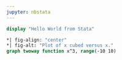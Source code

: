 ```yaml
---
jupyter: nbstata
---
```


```stata
display "Hello World from Stata"
```

```stata
*| fig-align: "center"
*| fig-alt: "Plot of x cubed versus x."
graph twoway function x^3, range(-10 10)
```

